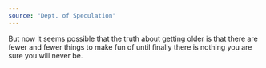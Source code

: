 ```yaml
---
source: "Dept. of Speculation"
---
```


But now it seems possible that the truth about getting older is that there are fewer and fewer things to make fun of until finally there is nothing you are sure you will never be.
